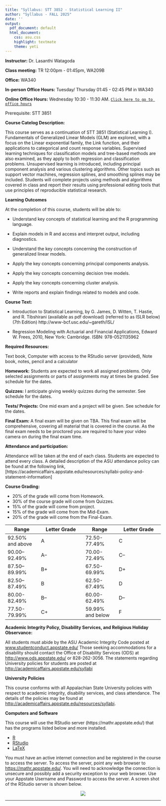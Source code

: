```yaml
---
title: "Syllabus: STT 3852 - Statistical Learning II"
author: "Syllabus - FALL 2025"
date: ''
output:
  pdf_document: default
  html_document:
    css: asu.css
    highlight: textmate
    theme: yeti
---
```


**Instructor:**  Dr. Lasanthi Watagoda

**Class meeting:** TR 12:00pm - 01:45pm, WA209B

**Office:** WA340 

**In-person Office Hours:**  Tuesday/ Thursday 01:45 - 02:45 PM in WA340

**Online Office Hours:**  Wednesday 10:30 - 11:30 AM. [`Click here to go to office hours`](https://appstate.zoom.us/j/92697128817?pwd=SW9LSnNwU3BzODk2MU1aM2cyb0EvQT09) 





Prerequisite: STT 3851

**Course Catelog Description:**  

This course serves as a continuation of STT 3851 (Statistical Learning I). Fundamentals of Generalized Linear Models (GLM) are explored, with a focus on the Linear exponential family, the Link function, and their applications to categorical and count response variables. Supervised learning techniques for classification models and tree-based methods are also examined, as they apply to both regression and classification problems. Unsupervised learning is introduced, including principal component analysis and various clustering algorithms. Other topics such as support vector machines, regression splines, and smoothing splines may be included. Students will complete projects using methods and algorithms covered in class and report their results using professional editing tools that use principles of reproducible statistical research.


**Learning Outcomes**  

At the completion of this course, students will be able to: 

  * Understand key concepts of statistical learning and the R programming language. 
  
  * Explain models in R and access and interpret output, including diagnostics.
  
  * Understand the key concepts concerning the construction of generalized linear models.  
  
  * Apply the key concepts concerning principal components analysis. 
  
  * Apply the key concepts concerning decision tree models.  
  
  * Apply the key concepts concerning cluster analysis. 
  
  * Write reports and explain findings related to models and code. 


**Course Text:**

 *  Introduction to Statistical Learning, by G. James, D. Witten, T. Hastie, and R. Tibshirani (available as pdf download) (referred to as ISLR below) (7th Edition)    http://www-bcf.usc.edu/~gareth/ISL/                
 
 *  Regression Modeling with Actuarial and Financial Applications, Edward W. Frees, 2010, New York: Cambridge. ISBN: 978-0521135962 


**Required Resources:**

Text book, Computer with access to the RStudio server (provided), Note book, notes,  pencil and  a calculator

 **Homework:** Students are expected to work all assigned problems. Only selected assignments or parts of assignments may at times be graded. See schedule for the dates.

**Quizzes:** I anticipate giving weekly quizzes during the semester. See schedule for the dates. 
<!--The lowest quiz grade will be
dropped when determining the final grade.-->

**Tests/ Projects:** One mid exam and a project will be given. See schedule for the dates. 


**Final Exam:** A final exam will be given on TBA. This final exam will be comprehensive, covering all material that is covered in the course. As the final exam needs to be proctored you are required to have your video camera on during the final exam time.

**Attendance and participation:** 

Attendance will be taken at the end of each class. Students are expected to attend every class. A detailed description of the ASU attendance policy can be found at the following link, [https://academicaffairs.appstate.edu/resources/syllabi-policy-and-statement-information]


**Course Grading:**

  * 20% of the grade will come from Homework.
  * 30% of the course grade will come from Quizzes.
  * 15% of the grade will come from project.
  * 15% of the grade will come from the Mid-Exam.
  * 20% of the grade will come from the Final-Exam.
  


| Range | Letter Grade | Range | Letter Grade | 
|----------------|---------------------|----------------|---------------------|
|  92.50% and above | A | 72.50-77.49% | C  |
| 90.00--92.49% | A– | 70.00-72.49% | C– |
| 87.50--89.99% | B+ | 67.50-69.99% | D+ |
| 82.50--87.49% | B | 62.50-67.49% | D |
| 80.00-82.49% | B– | 60.00-62.49% | D– |
| 77.50-79.99% | C+ | 59.99% and below | F |


**Academic Integrity Policy, Disability Services, and Religious Holiday Observance:** 

All students must abide by the ASU Academic Integrity Code posted at [www.studentconduct.appstate.edu/](www.studentconduct.appstate.edu/) Those seeking accommodations for a disability should contact the Office of Disability Services (ODS) at [http://www.ods.appstate.edu/](http://www.ods.appstate.edu/) or 828-262-3056.
The statements regarding University policies for students are posted at
[http://academicaffairs.appstate.edu/syllabi](http://academicaffairs.appstate.edu/syllabi)



**University Policies**

This course conforms with all Appalachian State University policies with respect to academic integrity, disability services, and class attendance.  The details of the policies may be found at <http://academicaffairs.appstate.edu/resources/syllabi>.


**Computers and Software**

This course will use the RStudio server  (https://mathr.appstate.edu/) that has the programs listed below and more installed.

* [R](http://cran.r-project.org) 
* [RStudio](http://www.rstudio.com/products/rstudio/download/)
* [LaTeX](http://www.ctan.org/starter)

You must have an active internet connection and be registered in the course to access the server. To access the server, point any web browser to <https://mathr.appstate.edu/>.  You will need to acknowledge the connection is unsecure and possibly add a security exception to your web browser. Use your Appstate Username and Password to access the server.  A screen shot of the RStudio server is shown below.

<center>
![](RStudioLogIn.png)


***


